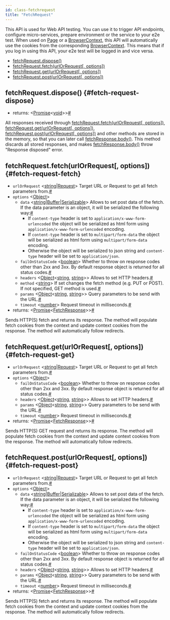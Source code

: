 ```yaml
---
id: class-fetchrequest
title: "FetchRequest"
---
```


This API is used for Web API testing. You can use it to trigger API endpoints, configure micro-services, prepare environment or the service to your e2e test. When used on [Page] or a [BrowserContext], this API will automatically use the cookies from the corresponding [BrowserContext]. This means that if you log in using this API, your e2e test will be logged in and vice versa.


- [fetchRequest.dispose()](./api/class-fetchrequest.mdx#fetch-request-dispose)
- [fetchRequest.fetch(urlOrRequest[, options])](./api/class-fetchrequest.mdx#fetch-request-fetch)
- [fetchRequest.get(urlOrRequest[, options])](./api/class-fetchrequest.mdx#fetch-request-get)
- [fetchRequest.post(urlOrRequest[, options])](./api/class-fetchrequest.mdx#fetch-request-post)

## fetchRequest.dispose() {#fetch-request-dispose}
- returns:<a aria-hidden="true" tabindex="-1" class="list-anchor-link" id="fetch-request-dispose-return"/> &#60;[Promise]<[void]>&#62;<a href="#fetch-request-dispose-return" class="list-anchor">#</a>

All responses received through [fetchRequest.fetch(urlOrRequest[, options])](./api/class-fetchrequest.mdx#fetch-request-fetch), [fetchRequest.get(urlOrRequest[, options])](./api/class-fetchrequest.mdx#fetch-request-get), [fetchRequest.post(urlOrRequest[, options])](./api/class-fetchrequest.mdx#fetch-request-post) and other methods are stored in the memory, so that you can later call [fetchResponse.body()](./api/class-fetchresponse.mdx#fetch-response-body). This method discards all stored responses, and makes [fetchResponse.body()](./api/class-fetchresponse.mdx#fetch-response-body) throw "Response disposed" error.

## fetchRequest.fetch(urlOrRequest[, options]) {#fetch-request-fetch}
- `urlOrRequest`<a aria-hidden="true" tabindex="-1" class="list-anchor-link" id="fetch-request-fetch-option-url-or-request"/> &#60;[string]|[Request]&#62; Target URL or Request to get all fetch parameters from.<a href="#fetch-request-fetch-option-url-or-request" class="list-anchor">#</a>
- `options` &#60;[Object]&#62;
  - `data`<a aria-hidden="true" tabindex="-1" class="list-anchor-link" id="fetch-request-fetch-option-data"/> &#60;[string]|[Buffer]|[Serializable]&#62; Allows to set post data of the fetch. If the data parameter is an object, it will be serialized the following way:<a href="#fetch-request-fetch-option-data" class="list-anchor">#</a>
    * If `content-type` header is set to `application/x-www-form-urlencoded` the object will be serialized as html form using `application/x-www-form-urlencoded` encoding.
    * If `content-type` header is set to `multipart/form-data` the object will be serialized as html form using `multipart/form-data` encoding.
    * Otherwise the object will be serialized to json string and `content-type` header will be set to `application/json`.
  - `failOnStatusCode`<a aria-hidden="true" tabindex="-1" class="list-anchor-link" id="fetch-request-fetch-option-fail-on-status-code"/> &#60;[boolean]&#62; Whether to throw on response codes other than 2xx and 3xx. By default response object is returned for all status codes.<a href="#fetch-request-fetch-option-fail-on-status-code" class="list-anchor">#</a>
  - `headers`<a aria-hidden="true" tabindex="-1" class="list-anchor-link" id="fetch-request-fetch-option-headers"/> &#60;[Object]<[string], [string]>&#62; Allows to set HTTP headers.<a href="#fetch-request-fetch-option-headers" class="list-anchor">#</a>
  - `method`<a aria-hidden="true" tabindex="-1" class="list-anchor-link" id="fetch-request-fetch-option-method"/> &#60;[string]&#62; If set changes the fetch method (e.g. PUT or POST). If not specified, GET method is used.<a href="#fetch-request-fetch-option-method" class="list-anchor">#</a>
  - `params`<a aria-hidden="true" tabindex="-1" class="list-anchor-link" id="fetch-request-fetch-option-params"/> &#60;[Object]<[string], [string]>&#62; Query parameters to be send with the URL.<a href="#fetch-request-fetch-option-params" class="list-anchor">#</a>
  - `timeout`<a aria-hidden="true" tabindex="-1" class="list-anchor-link" id="fetch-request-fetch-option-timeout"/> &#60;[number]&#62; Request timeout in milliseconds.<a href="#fetch-request-fetch-option-timeout" class="list-anchor">#</a>
- returns:<a aria-hidden="true" tabindex="-1" class="list-anchor-link" id="fetch-request-fetch-return"/> &#60;[Promise]<[FetchResponse]>&#62;<a href="#fetch-request-fetch-return" class="list-anchor">#</a>

Sends HTTP(S) fetch and returns its response. The method will populate fetch cookies from the context and update context cookies from the response. The method will automatically follow redirects.

## fetchRequest.get(urlOrRequest[, options]) {#fetch-request-get}
- `urlOrRequest`<a aria-hidden="true" tabindex="-1" class="list-anchor-link" id="fetch-request-get-option-url-or-request"/> &#60;[string]|[Request]&#62; Target URL or Request to get all fetch parameters from.<a href="#fetch-request-get-option-url-or-request" class="list-anchor">#</a>
- `options` &#60;[Object]&#62;
  - `failOnStatusCode`<a aria-hidden="true" tabindex="-1" class="list-anchor-link" id="fetch-request-get-option-fail-on-status-code"/> &#60;[boolean]&#62; Whether to throw on response codes other than 2xx and 3xx. By default response object is returned for all status codes.<a href="#fetch-request-get-option-fail-on-status-code" class="list-anchor">#</a>
  - `headers`<a aria-hidden="true" tabindex="-1" class="list-anchor-link" id="fetch-request-get-option-headers"/> &#60;[Object]<[string], [string]>&#62; Allows to set HTTP headers.<a href="#fetch-request-get-option-headers" class="list-anchor">#</a>
  - `params`<a aria-hidden="true" tabindex="-1" class="list-anchor-link" id="fetch-request-get-option-params"/> &#60;[Object]<[string], [string]>&#62; Query parameters to be send with the URL.<a href="#fetch-request-get-option-params" class="list-anchor">#</a>
  - `timeout`<a aria-hidden="true" tabindex="-1" class="list-anchor-link" id="fetch-request-get-option-timeout"/> &#60;[number]&#62; Request timeout in milliseconds.<a href="#fetch-request-get-option-timeout" class="list-anchor">#</a>
- returns:<a aria-hidden="true" tabindex="-1" class="list-anchor-link" id="fetch-request-get-return"/> &#60;[Promise]<[FetchResponse]>&#62;<a href="#fetch-request-get-return" class="list-anchor">#</a>

Sends HTTP(S) GET request and returns its response. The method will populate fetch cookies from the context and update context cookies from the response. The method will automatically follow redirects.

## fetchRequest.post(urlOrRequest[, options]) {#fetch-request-post}
- `urlOrRequest`<a aria-hidden="true" tabindex="-1" class="list-anchor-link" id="fetch-request-post-option-url-or-request"/> &#60;[string]|[Request]&#62; Target URL or Request to get all fetch parameters from.<a href="#fetch-request-post-option-url-or-request" class="list-anchor">#</a>
- `options` &#60;[Object]&#62;
  - `data`<a aria-hidden="true" tabindex="-1" class="list-anchor-link" id="fetch-request-post-option-data"/> &#60;[string]|[Buffer]|[Serializable]&#62; Allows to set post data of the fetch. If the data parameter is an object, it will be serialized the following way:<a href="#fetch-request-post-option-data" class="list-anchor">#</a>
    * If `content-type` header is set to `application/x-www-form-urlencoded` the object will be serialized as html form using `application/x-www-form-urlencoded` encoding.
    * If `content-type` header is set to `multipart/form-data` the object will be serialized as html form using `multipart/form-data` encoding.
    * Otherwise the object will be serialized to json string and `content-type` header will be set to `application/json`.
  - `failOnStatusCode`<a aria-hidden="true" tabindex="-1" class="list-anchor-link" id="fetch-request-post-option-fail-on-status-code"/> &#60;[boolean]&#62; Whether to throw on response codes other than 2xx and 3xx. By default response object is returned for all status codes.<a href="#fetch-request-post-option-fail-on-status-code" class="list-anchor">#</a>
  - `headers`<a aria-hidden="true" tabindex="-1" class="list-anchor-link" id="fetch-request-post-option-headers"/> &#60;[Object]<[string], [string]>&#62; Allows to set HTTP headers.<a href="#fetch-request-post-option-headers" class="list-anchor">#</a>
  - `params`<a aria-hidden="true" tabindex="-1" class="list-anchor-link" id="fetch-request-post-option-params"/> &#60;[Object]<[string], [string]>&#62; Query parameters to be send with the URL.<a href="#fetch-request-post-option-params" class="list-anchor">#</a>
  - `timeout`<a aria-hidden="true" tabindex="-1" class="list-anchor-link" id="fetch-request-post-option-timeout"/> &#60;[number]&#62; Request timeout in milliseconds.<a href="#fetch-request-post-option-timeout" class="list-anchor">#</a>
- returns:<a aria-hidden="true" tabindex="-1" class="list-anchor-link" id="fetch-request-post-return"/> &#60;[Promise]<[FetchResponse]>&#62;<a href="#fetch-request-post-return" class="list-anchor">#</a>

Sends HTTP(S) fetch and returns its response. The method will populate fetch cookies from the context and update context cookies from the response. The method will automatically follow redirects.

[Accessibility]: ./api/class-accessibility.mdx "Accessibility"
[Android]: ./api/class-android.mdx "Android"
[AndroidDevice]: ./api/class-androiddevice.mdx "AndroidDevice"
[AndroidInput]: ./api/class-androidinput.mdx "AndroidInput"
[AndroidSocket]: ./api/class-androidsocket.mdx "AndroidSocket"
[AndroidWebView]: ./api/class-androidwebview.mdx "AndroidWebView"
[Browser]: ./api/class-browser.mdx "Browser"
[BrowserContext]: ./api/class-browsercontext.mdx "BrowserContext"
[BrowserServer]: ./api/class-browserserver.mdx "BrowserServer"
[BrowserType]: ./api/class-browsertype.mdx "BrowserType"
[CDPSession]: ./api/class-cdpsession.mdx "CDPSession"
[ConsoleMessage]: ./api/class-consolemessage.mdx "ConsoleMessage"
[Coverage]: ./api/class-coverage.mdx "Coverage"
[Dialog]: ./api/class-dialog.mdx "Dialog"
[Download]: ./api/class-download.mdx "Download"
[Electron]: ./api/class-electron.mdx "Electron"
[ElectronApplication]: ./api/class-electronapplication.mdx "ElectronApplication"
[ElementHandle]: ./api/class-elementhandle.mdx "ElementHandle"
[FetchRequest]: ./api/class-fetchrequest.mdx "FetchRequest"
[FetchResponse]: ./api/class-fetchresponse.mdx "FetchResponse"
[FileChooser]: ./api/class-filechooser.mdx "FileChooser"
[Frame]: ./api/class-frame.mdx "Frame"
[JSHandle]: ./api/class-jshandle.mdx "JSHandle"
[Keyboard]: ./api/class-keyboard.mdx "Keyboard"
[Locator]: ./api/class-locator.mdx "Locator"
[Logger]: ./api/class-logger.mdx "Logger"
[Mouse]: ./api/class-mouse.mdx "Mouse"
[Page]: ./api/class-page.mdx "Page"
[Playwright]: ./api/class-playwright.mdx "Playwright"
[Request]: ./api/class-request.mdx "Request"
[Response]: ./api/class-response.mdx "Response"
[Route]: ./api/class-route.mdx "Route"
[Selectors]: ./api/class-selectors.mdx "Selectors"
[TimeoutError]: ./api/class-timeouterror.mdx "TimeoutError"
[Touchscreen]: ./api/class-touchscreen.mdx "Touchscreen"
[Tracing]: ./api/class-tracing.mdx "Tracing"
[Video]: ./api/class-video.mdx "Video"
[WebSocket]: ./api/class-websocket.mdx "WebSocket"
[Worker]: ./api/class-worker.mdx "Worker"
[Fixtures]: ./api/class-fixtures.mdx "Fixtures"
[Test]: ./api/class-test.mdx "Test"
[TestConfig]: ./api/class-testconfig.mdx "TestConfig"
[TestError]: ./api/class-testerror.mdx "TestError"
[TestInfo]: ./api/class-testinfo.mdx "TestInfo"
[TestProject]: ./api/class-testproject.mdx "TestProject"
[WorkerInfo]: ./api/class-workerinfo.mdx "WorkerInfo"
[Location]: ./api/class-location.mdx "Location"
[Reporter]: ./api/class-reporter.mdx "Reporter"
[Suite]: ./api/class-suite.mdx "Suite"
[TestCase]: ./api/class-testcase.mdx "TestCase"
[TestResult]: ./api/class-testresult.mdx "TestResult"
[TestStep]: ./api/class-teststep.mdx "TestStep"
[Element]: https://developer.mozilla.org/en-US/docs/Web/API/element "Element"
[EvaluationArgument]: ./core-concepts.mdx#evaluation-argument "EvaluationArgument"
[Promise]: https://developer.mozilla.org/en-US/docs/Web/JavaScript/Reference/Global_Objects/Promise "Promise"
[iterator]: https://developer.mozilla.org/en-US/docs/Web/JavaScript/Reference/Iteration_protocols "Iterator"
[origin]: https://developer.mozilla.org/en-US/docs/Glossary/Origin "Origin"
[selector]: https://developer.mozilla.org/en-US/docs/Web/CSS/CSS_Selectors "selector"
[Serializable]: https://developer.mozilla.org/en-US/docs/Web/JavaScript/Reference/Global_Objects/JSON/stringify#Description "Serializable"
[UIEvent.detail]: https://developer.mozilla.org/en-US/docs/Web/API/UIEvent/detail "UIEvent.detail"
[UnixTime]: https://en.wikipedia.org/wiki/Unix_time "Unix Time"
[xpath]: https://developer.mozilla.org/en-US/docs/Web/XPath "xpath"

[Array]: https://developer.mozilla.org/en-US/docs/Web/JavaScript/Reference/Global_Objects/Array "Array"
[boolean]: https://developer.mozilla.org/en-US/docs/Web/JavaScript/Data_structures#Boolean_type "Boolean"
[Buffer]: https://nodejs.org/api/buffer.html#buffer_class_buffer "Buffer"
[ChildProcess]: https://nodejs.org/api/child_process.html "ChildProcess"
[Error]: https://nodejs.org/api/errors.html#errors_class_error "Error"
[EventEmitter]: https://nodejs.org/api/events.html#events_class_eventemitter "EventEmitter"
[function]: https://developer.mozilla.org/en-US/docs/Web/JavaScript/Reference/Global_Objects/Function "Function"
[Map]: https://developer.mozilla.org/en-US/docs/Web/JavaScript/Reference/Global_Objects/Map "Map"
[null]: https://developer.mozilla.org/en-US/docs/Web/JavaScript/Reference/Global_Objects/null "null"
[number]: https://developer.mozilla.org/en-US/docs/Web/JavaScript/Data_structures#Number_type "Number"
[Object]: https://developer.mozilla.org/en-US/docs/Web/JavaScript/Reference/Global_Objects/Object "Object"
[Promise]: https://developer.mozilla.org/en-US/docs/Web/JavaScript/Reference/Global_Objects/Promise "Promise"
[Readable]: https://nodejs.org/api/stream.html#stream_class_stream_readable "Readable"
[RegExp]: https://developer.mozilla.org/en-US/docs/Web/JavaScript/Reference/Global_Objects/RegExp "RegExp"
[string]: https://developer.mozilla.org/en-US/docs/Web/JavaScript/Data_structures#String_type "string"
[void]: https://developer.mozilla.org/en-US/docs/Web/JavaScript/Reference/Global_Objects/undefined "void"
[URL]: https://nodejs.org/api/url.html "URL"

[all available image tags]: https://mcr.microsoft.com/v2/playwright/tags/list "all available image tags"
[Docker Hub]: https://hub.docker.com/_/microsoft-playwright "Docker Hub"
[Dockerfile.focal]: https://github.com/microsoft/playwright/blob/master/utils/docker/Dockerfile.focal "Dockerfile.focal"
